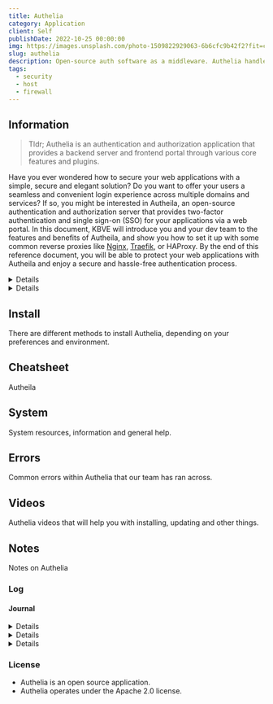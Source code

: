 ```yaml
---
title: Authelia
category: Application
client: Self
publishDate: 2022-10-25 00:00:00
img: https://images.unsplash.com/photo-1509822929063-6b6cfc9b42f2?fit=crop&w=1400&h=700&q=75
slug: authelia
description: Open-source auth software as a middleware. Authelia handles the authentication and authorization of the user/entity, allowing to secure access outside the scope of the application and provides a unique firewall-like access terminal.
tags:
  - security
  - host
  - firewall
---
```



<MDXLayer title={frontmatter.title} description={frontmatter.description}>
<Widget img={frontmatter.img} skeleton={false}>
<MDXJS>


## Information

> Tldr; Authelia is an authentication and authorization application that provides a backend server and frontend portal through various core features and plugins.

Have you ever wondered how to secure your web applications with a simple, secure and elegant solution?
Do you want to offer your users a seamless and convenient login experience across multiple domains and services?
If so, you might be interested in Autheila, an open-source authentication and authorization server that provides two-factor authentication and single sign-on (SSO) for your applications via a web portal.
In this document, KBVE will introduce you and your dev team to the features and benefits of Autheila, and show you how to set it up with some common reverse proxies like [Nginx](https://kbve.com/application/nginx), [Traefik](https://kbve.com/application/traefik), or HAProxy.
By the end of this reference document, you will be able to protect your web applications with Autheila and enjoy a secure and hassle-free authentication process.

<Details data="Metaphor for Autheila">

### Metaphor

Autheila is a gatekeeper!
Autheila acts as a gatekeeper for your web applications, allowing or denying access based on your authentication and authorization policies.
It also provides a single key for your users to unlock multiple gates, saving them time and hassle.
Autheila is like a smart and reliable gatekeeper that keeps your web applications safe and user-friendly.

</Details>

<Details data="Autheila for a 5yr old!">
### 5

Imagine you have a lot of toys that you like to play with on different websites.
Some of them are your own toys, and some of them are shared with your friends.
You do not want anyone else to take or break your toys, so you need a way to keep them safe.
Autheila is like a special friend who helps you do that.
Autheila asks you for your name and a secret code every time you want to play with your toys.
Sometimes, Autheila also asks you for another secret code that only you know or have.
This way, Autheila makes sure that it is really you and not someone else who wants to play with your toys.
Autheila also remembers your name and secret codes for all the websites, so you don’t have to type them again and again.
You just have to tell Autheila once, and then you can play with any toy you want.
Autheila is like a smart and helpful friend who protects your toys and makes it easy for you to play with them.

</Details>

## Install

There are different methods to install Authelia, depending on your preferences and environment.


## Cheatsheet

Autheila

## System

System resources, information and general help.


## Errors

Common errors within Authelia that our team has ran across.


## Videos

Authelia videos that will help you with installing, updating and other things.



## Notes

Notes on Authelia

### Log

#### Journal

<Details data="2023-04-15">Added a test case for the tab system. Looking to see if there might be any other issues when building out the system.</Details>
<Details data="2023-04-11">Added a quick details component to make the page a bit less clustered</Details>
<Details data="2023-04-10">General Authelia information and concepts.</Details>

### License

- Authelia is an open source application.
- Authelia operates under the Apache 2.0 license.

<N ns="ads" template="mdx2" id="ezoic" />

</MDXJS>
</Widget>
</MDXLayer>